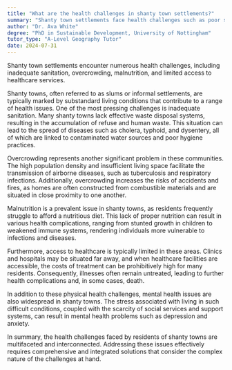 ```yaml
---
title: "What are the health challenges in shanty town settlements?"
summary: "Shanty town settlements face health challenges such as poor sanitation, overcrowding, malnutrition, and lack of access to healthcare."
author: "Dr. Ava White"
degree: "PhD in Sustainable Development, University of Nottingham"
tutor_type: "A-Level Geography Tutor"
date: 2024-07-31
---
```


Shanty town settlements encounter numerous health challenges, including inadequate sanitation, overcrowding, malnutrition, and limited access to healthcare services.

Shanty towns, often referred to as slums or informal settlements, are typically marked by substandard living conditions that contribute to a range of health issues. One of the most pressing challenges is inadequate sanitation. Many shanty towns lack effective waste disposal systems, resulting in the accumulation of refuse and human waste. This situation can lead to the spread of diseases such as cholera, typhoid, and dysentery, all of which are linked to contaminated water sources and poor hygiene practices.

Overcrowding represents another significant problem in these communities. The high population density and insufficient living space facilitate the transmission of airborne diseases, such as tuberculosis and respiratory infections. Additionally, overcrowding increases the risks of accidents and fires, as homes are often constructed from combustible materials and are situated in close proximity to one another.

Malnutrition is a prevalent issue in shanty towns, as residents frequently struggle to afford a nutritious diet. This lack of proper nutrition can result in various health complications, ranging from stunted growth in children to weakened immune systems, rendering individuals more vulnerable to infections and diseases.

Furthermore, access to healthcare is typically limited in these areas. Clinics and hospitals may be situated far away, and when healthcare facilities are accessible, the costs of treatment can be prohibitively high for many residents. Consequently, illnesses often remain untreated, leading to further health complications and, in some cases, death.

In addition to these physical health challenges, mental health issues are also widespread in shanty towns. The stress associated with living in such difficult conditions, coupled with the scarcity of social services and support systems, can result in mental health problems such as depression and anxiety.

In summary, the health challenges faced by residents of shanty towns are multifaceted and interconnected. Addressing these issues effectively requires comprehensive and integrated solutions that consider the complex nature of the challenges at hand.
    
